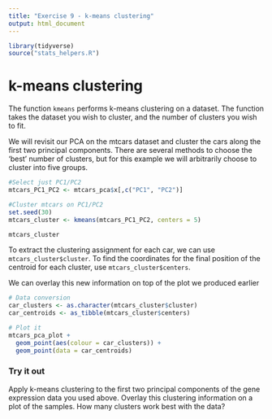 ```yaml
---
title: "Exercise 9 - k-means clustering"
output: html_document
---
```


```r
library(tidyverse)
source("stats_helpers.R")
```

# k-means clustering

The function `kmeans` performs k-means clustering on a dataset. The function takes the dataset you
wish to cluster, and the number of clusters you wish to fit.

We will revisit our PCA on the mtcars dataset and cluster the cars along the first two principal
components. There are several methods to choose the 'best' number of clusters, but for this example
we will arbitrarily choose to cluster into five groups.

```r
#Select just PC1/PC2
mtcars_PC1_PC2 <- mtcars_pca$x[,c("PC1", "PC2")]

#Cluster mtcars on PC1/PC2
set.seed(30)
mtcars_cluster <- kmeans(mtcars_PC1_PC2, centers = 5)

mtcars_cluster
```

To extract the clustering assignment for each car, we can use `mtcars_cluster$cluster`. To find the 
coordinates for the final position of the centroid for each cluster, use `mtcars_cluster$centers`.

We can overlay this new information on top of the plot we produced earlier

```r
# Data conversion
car_clusters <- as.character(mtcars_cluster$cluster)
car_centroids <- as_tibble(mtcars_cluster$centers)

# Plot it
mtcars_pca_plot +
  geom_point(aes(colour = car_clusters)) +
  geom_point(data = car_centroids)
```

### Try it out

Apply k-means clustering to the first two principal components of the gene expression data you used 
above. Overlay this clustering information on a plot of the samples. How many clusters work best 
with the data?